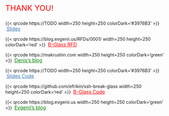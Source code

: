 ##

:::{layout="[ 80, 20 ]"}

::::{#first-column}
:::::{style="font-size: 175%;"}
::::::{.r-stack}
[THANK YOU!]{style="color:red;"}
::::::
:::::
::::

::::{#second-column}

:::::{.qa-smaller}

::::::{layout-nrow=2}

{{< qrcode https://TODO width=250 height=250 colorDark='#3976B3' >}} \ [Slides](https://TODO){style="color:#3976B3;font-size:1.1em;"}

{{< qrcode https://blog.evgenii.us/RFDs/0001/ width=250 height=250 colorDark='red' >}} \ [B-Glass RFD](https://blog.evgenii.us/RFDs/0001/ ){style="color:red;font-size:1.1em;"}

{{< qrcode https://makrushin.com width=250 height=250 colorDark='green' >}} \ [Denis's blog](https://makrushin.com){style="color:green;font-size:1.1em;"}

{{< qrcode https://TODO width=250 height=250 colorDark='#3976B3' >}} \ [Slides Code](https://TODO){style="color:#3976B3;font-size:1.1em;"}

{{< qrcode https://github.com/efrikin/ssh-break-glass width=250 height=250 colorDark='red' >}} \ [B-Glass Code](https://github.com/efrikin/ssh-break-glass){style="color:red;font-size:1.1em;"}

{{< qrcode https://blog.evgenii.us width=250 height=250 colorDark='green' >}} \ [Evgenii's blog](https://blog.evgenii.us){style="color:green;font-size:1.1em;"}

::::::
:::::
::::

:::

